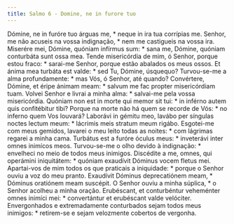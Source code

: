 ```yaml
---
title: Salmo 6 - Domine, ne in furore tuo
---
```


<div class="grid grid-cols-2 gap-5">
  <span class="text-justify">
    Dómine, ne in furóre tuo árguas me, * neque in ira tua corrípias me.
  </span>
  <span class="text-justify">
    Senhor, me não acuseis na vossa indignação, * nem me castigueis na vossa
    ira.
  </span>
  <span class="text-justify">
    Miserére mei, Dómine, quóniam infírmus sum: * sana me, Dómine, quóniam
    conturbáta sunt ossa mea.
  </span>
  <span class="text-justify">
    Tende misericórdia de mim, ó Senhor, porque estou fraco: * sarai-me Senhor,
    porque estão abalados os meus ossos.
  </span>
  <span class="text-justify">
    Et ánima mea turbáta est valde: * sed Tu, Dómine, úsquequo?
  </span>
  <span class="text-justify">
    Turvou-se-me a alma profundamente: * mas Vós, ó Senhor, até quando?
  </span>
  <span class="text-justify">
    Convértere, Dómine, et éripe ánimam meam: * salvum me fac propter
    misericórdiam tuam.
  </span>
  <span class="text-justify">
    Volvei Senhor e livrai a minha alma: * salvai-me pela vossa misericórdia.
  </span>
  <span class="text-justify">
    Quóniam non est in morte qui memor sit tui: * in inférno autem quis
    confitébitur tibi?
  </span>
  <span class="text-justify">
    Porque na morte não há quem se recorde de Vós: * no inferno quem Vos
    louvará?
  </span>
  <span class="text-justify">
    Laborávi in gémitu meo, lavábo per síngulas noctes lectum meum: * lácrimis
    meis stratum meum rigábo.
  </span>
  <span class="text-justify">
    Esgotei-me com meus gemidos, lavarei o meu leito todas as noites: * com
    lágrimas regarei a minha cama.
  </span>
  <span class="text-justify">
    Turbátus est a furóre óculus meus: * inveterávi inter omnes inimícos meos.
  </span>
  <span class="text-justify">
    Turvou-se-me o olho devido à indignação: * envelheci no meio de todos meus
    inimigos.
  </span>
  <span class="text-justify">
    Discédite a me, omnes, qui operámini iniquitátem: * quóniam exaudívit
    Dóminus vocem fletus mei.
  </span>
  <span class="text-justify">
    Apartai-vos de mim todos os que praticais a iniquidade: * porque o Senhor
    ouviu a voz do meu pranto.
  </span>
  <span class="text-justify">
    Exaudívit Dóminus deprecatiónem meam, * Dóminus oratiónem meam suscépit.
  </span>
  <span class="text-justify">
    O Senhor ouviu a minha súplica, * o Senhor acolheu a minha oração.
  </span>
  <span class="text-justify">
    Erubéscant, et conturbéntur veheménter omnes inimíci mei: * convertántur et
    erubéscant valde velóciter.
  </span>
  <span class="text-justify">
    Envergonhados e extremadamente conturbados sejam todos meus inimigos: *
    retirem-se e sejam velozmente cobertos de vergonha.
  </span>
</div>
